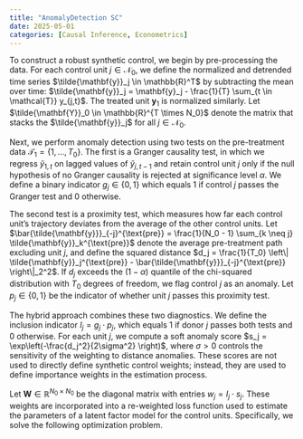 ```yaml
---
title: "AnomalyDetection SC"
date: 2025-05-01
categories: [Causal Inference, Econometrics]
---
```


To construct a robust synthetic control, we begin by pre-processing the data. For each control unit $j \in \mathcal{N}_0$, we define the normalized and detrended time series $\tilde{\mathbf{y}}_j \in \mathbb{R}^T$ by subtracting the mean over time: $\tilde{\mathbf{y}}_j = \mathbf{y}_j - \frac{1}{T} \sum_{t \in \mathcal{T}} y_{j,t}$. The treated unit $\mathbf{y}_1$ is normalized similarly. Let $\tilde{\mathbf{Y}}_0 \in \mathbb{R}^{T \times N_0}$ denote the matrix that stacks the $\tilde{\mathbf{y}}_j$ for all $j \in \mathcal{N}_0$.

Next, we perform anomaly detection using two tests on the pre-treatment data $\mathcal{T}_1 = \{1, \dots, T_0\}$. The first is a Granger causality test, in which we regress $\tilde{y}_{1,t}$ on lagged values of $\tilde{y}_{j,t-1}$ and retain control unit $j$ only if the null hypothesis of no Granger causality is rejected at significance level $\alpha$. We define a binary indicator $g_j \in \{0, 1\}$ which equals $1$ if control $j$ passes the Granger test and $0$ otherwise.

The second test is a proximity test, which measures how far each control unit's trajectory deviates from the average of the other control units. Let $\bar{\tilde{\mathbf{y}}}_{-j}^{\text{pre}} = \frac{1}{N_0 - 1} \sum_{k \neq j} \tilde{\mathbf{y}}_k^{\text{pre}}$ denote the average pre-treatment path excluding unit $j$, and define the squared distance $d_j = \frac{1}{T_0} \left\| \tilde{\mathbf{y}}_j^{\text{pre}} - \bar{\tilde{\mathbf{y}}}_{-j}^{\text{pre}} \right\|_2^2$. If $d_j$ exceeds the $(1 - \alpha)$ quantile of the chi-squared distribution with $T_0$ degrees of freedom, we flag control $j$ as an anomaly. Let $p_j \in \{0, 1\}$ be the indicator of whether unit $j$ passes this proximity test.

The hybrid approach combines these two diagnostics. We define the inclusion indicator $I_j = g_j \cdot p_j$, which equals $1$ if donor $j$ passes both tests and $0$ otherwise. For each unit $j$, we compute a soft anomaly score $s_j = \exp\left(-\frac{d_j^2}{2\sigma^2} \right)$, where $\sigma > 0$ controls the sensitivity of the weighting to distance anomalies. These scores are not used to directly define synthetic control weights; instead, they are used to define importance weights in the estimation process.

Let $\mathbf{W} \in \mathbb{R}^{N_0 \times N_0}$ be the diagonal matrix with entries $w_j = I_j \cdot s_j$. These weights are incorporated into a re-weighted loss function used to estimate the parameters of a latent factor model for the control units. Specifically, we solve the following optimization problem.
